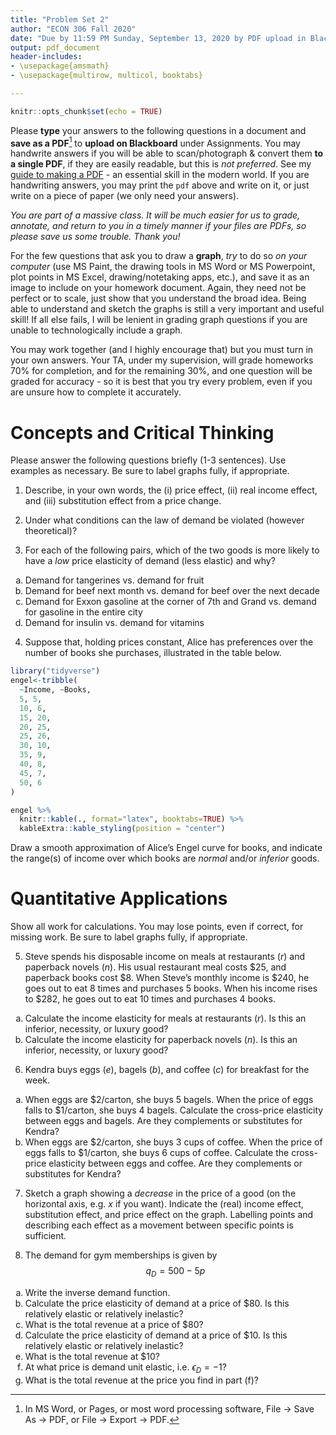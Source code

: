 ```yaml
---
title: "Problem Set 2"
author: "ECON 306 Fall 2020"
date: "Due by 11:59 PM Sunday, September 13, 2020 by PDF upload in Blackboard Assignments"
output: pdf_document
header-includes:
- \usepackage{amsmath}
- \usepackage{multirow, multicol, booktabs}

---
```


```r
knitr::opts_chunk$set(echo = TRUE)
```

Please **type** your answers to the following questions in a document and **save as a PDF**^[In MS Word, or Pages, or most word processing software, File -> Save As -> PDF, or File -> Export -> PDF.] to **upload on Blackboard** under Assignments. You may handwrite answers if you will be able to scan/photograph & convert them **to a single PDF**, if they are easily readable, but this is *not preferred*. See my [guide to making a PDF](/reference/#how-to-make-a-pdf-for-submitting-assignments) - an essential skill in the modern world. If you are handwriting answers, you may print the `pdf` above and write on it, or just write on a piece of paper (we only need your answers). 

*You are part of a massive class. It will be much easier for us to grade, annotate, and return to you in a timely manner if your files are PDFs, so please save us some trouble. Thank you!*

For the few questions that ask you to draw a **graph**, *try* to do so *on your computer* (use MS Paint, the drawing tools in MS Word or MS Powerpoint, plot points in MS Excel, drawing/notetaking apps, etc.), and save it as an image to include on your homework document. Again, they need not be perfect or to scale, just show that you understand the broad idea. Being able to understand and sketch the graphs is still a very important and useful skill! If all else fails, I will be lenient in grading graph questions if you are unable to technologically include a graph. 

You may work together (and I highly encourage that) but you must turn in your own answers. Your TA, under my supervision, will grade homeworks 70% for completion, and for the remaining 30%, and one question will be graded for accuracy - so it is best that you try every problem, even if you are unsure how to complete it accurately.

# Concepts and Critical Thinking

Please answer the following questions briefly (1-3 sentences). Use examples as necessary. Be sure to label graphs fully, if appropriate.

1. Describe, in your own words, the (i) price effect, (ii) real income effect, and (iii) substitution effect from a price change.

\clearpage

2. Under what conditions can the law of demand be violated (however theoretical)? 

\clearpage

3. For each of the following pairs, which of the two goods is more likely to have a *low* price elasticity of demand (less elastic) and why?

a. Demand for tangerines vs. demand for fruit
b. Demand for beef next month vs. demand for beef over the next decade
c. Demand for Exxon gasoline at the corner of 7th and Grand vs. demand for gasoline in the entire city
d. Demand for insulin vs. demand for vitamins

\clearpage 

4. Suppose that, holding prices constant, Alice has preferences over the number of books she purchases, illustrated in the table below.

```r
library("tidyverse")
engel<-tribble(
  ~Income, ~Books,
  5, 5,
  10, 6,
  15, 20,
  20, 25,
  25, 26,
  30, 10,
  35, 9,
  40, 8,
  45, 7,
  50, 6
)

engel %>%
  knitr::kable(., format="latex", booktabs=TRUE) %>%
  kableExtra::kable_styling(position = "center")
```

Draw a smooth approximation of Alice's Engel curve for books, and indicate the range(s) of income over which books are *normal* and/or *inferior* goods.

\clearpage 

# Quantitative Applications

Show all work for calculations. You may lose points, even if correct, for missing work. Be sure to label graphs fully, if appropriate.


5. Steve spends his disposable income on meals at restaurants $(r)$ and paperback novels $(n)$. His usual restaurant meal costs $25, and paperback books cost $8. When Steve’s monthly income is $240, he goes out to eat 8 times and purchases 5 books. When his income rises to $282, he goes out to eat 10 times and purchases 4 books.

a. Calculate the income elasticity for meals at restaurants $(r)$. Is this an inferior, necessity, or luxury good?
b. Calculate the income elasticity for paperback novels $(n)$. Is this an inferior, necessity, or luxury good?

\clearpage 

6. Kendra buys eggs $(e)$, bagels $(b)$, and coffee $(c)$ for breakfast for the week.

a. When eggs are $2/carton, she buys 5 bagels. When the price of eggs falls to $1/carton, she buys 4 bagels. Calculate the cross-price elasticity between eggs and bagels. Are they complements or substitutes for Kendra?
b. When eggs are $2/carton, she buys 3 cups of coffee. When the price of eggs falls to $1/carton, she buys 6 cups of coffee. Calculate the cross-price elasticity between eggs and coffee. Are they complements or substitutes for Kendra?

\clearpage

7. Sketch a graph showing a *decrease* in the price of a good (on the horizontal axis, e.g. $x$ if you want). Indicate the (real) income effect, substitution effect, and price effect on the graph. Labelling points and describing each effect as a movement between specific points is sufficient.

\clearpage

8. The demand for gym memberships is given by
$$q_D=500-5p$$

a. Write the inverse demand function.
b. Calculate the price elasticity of demand at a price of $80. Is this relatively elastic or relatively inelastic?
c. What is the total revenue at a price of $80?
d. Calculate the price elasticity of demand at a price of $10. Is this relatively elastic or relatively inelastic?
e. What is the total revenue at $10?
f. At what price is demand unit elastic, i.e. $\epsilon_D=-1$?
g. What is the total revenue at the price you find in part (f)?
